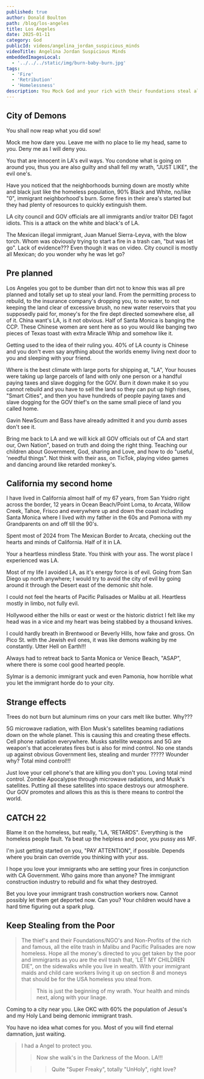 ```yaml
---
published: true
author: Donald Boulton
path: /blog/los-angeles
title: Los Angeles
date: 2025-01-11
category: God
publicId: videos/angelina_jordan_suspicious_minds
videoTitle: Angelina Jordan Suspicious Minds
embeddedImagesLocal:
  - '../../../static/img/burn-baby-burn.jpg'
tags:
  - 'Fire'
  - 'Retribution'
  - 'Homelessness'
description: You Mock God and your rich with their foundations steal all the poor and HOMELESS Money. Retribution.
---
```



<GatsbyImage
  alt="Groups"
  imgclass="block object-cover object-center w-full h-full rounded-lg"
  image={getImage(props.localImages[0])}
/>

## City of Demons

You shall now reap what you did sow!

Mock me how dare you. Leave me with no place to lie my head, same to you. Deny me as I will deny you.

You that are innocent in LA's evil ways. You condone what is going on around you, thus you are also guilty and shall fell my wrath, "JUST LIKE", the evil one's.

Have you noticed that the neighborhoods burning down are mostly white and black just like the homeless population, 90% Black and White, no/like "0", immigrant neighborhood's burn. Some fires in their area's started but they had plenty of resources to quickly extinguish them. 

LA city council and GOV officials are all immigrants and/or traitor DEI fagot idiots. This is a attack on the white and black's of LA.

The Mexican illegal immigrant, Juan Manuel Sierra-Leyva, with the blow torch. Whom was obviously trying to start a fire in a trash can, "but was let go". Lack of evidence??? Even though it was on video. City council is mostly all Mexican; do you wonder why he was let go?

## Pre planned

Los Angeles you got to be dumber than dirt not to know this was all pre planned and totally set up to steal your land. From the permitting process to rebuild, to the insurance company's dropping you, to no water, to not keeping the land clear of excessive brush, no new water reservoirs that you supposedly paid for, money's for the fire dept directed somewhere else, all of it. China want's LA, is it not obvious. Half of Santa Monica is banging the CCP. These Chinese women are sent here as so you would like banging two pieces of Texas toast with extra Miracle Whip and somehow like it.

Getting used to the idea of their ruling you. 40% of LA county is Chinese and you don't even say anything about the worlds enemy living next door to you and sleeping with your friend.

Where is the best climate with large ports for shipping at, "LA", Your houses were taking up large parcels of land with only one person or a handful paying taxes and slave dogging for the GOV. Burn it down make it so you cannot rebuild and you have to sell the land so they can put up high rises, "Smart Cities", and then you have hundreds of people paying taxes and slave dogging for the GOV thief's on the same small piece of land you called home.

Gavin NewScum and Bass have already admitted it and you dumb asses don't see it.

<YouTube youTubeId="-FEgF4oS5Z0" autoPlay="true" />

Bring me back to LA and we will kick all GOV officials out of CA and start our, Own Nation", based on truth and doing the right thing. Teaching our children about Government, God, sharing and Love, and how to do "useful, 'needful things". Not think with their ass, on TicTok, playing video games and dancing around like retarded monkey's.

## California my second home

I have lived in California almost half of my 67 years, from San Ysidro right across the border, 12 years in Ocean Beach/Point Loma, to Arcata, Willow Creek, Tahoe, Frisco and everywhere up and down the coast including Santa Monica where I lived with my father in the 60s and Pomona with my Grandparents on and off till the 90's.

Spent most of 2024 from The Mexican Border to Arcata, checking out the hearts and minds of California. Half of it in LA.

Your a heartless mindless State. You think with your ass. The worst place I experienced was LA. 

Most of my life I avoided LA, as it's energy force is of evil. Going from San Diego up north anywhere; I would try to avoid the city of evil by going around it through the Desert east of the demonic shit hole.

I could not feel the hearts of Pacific Palisades or Malibu at all. Heartless mostly in limbo, not fully evil.

Hollywood either the hills or east or west or the historic district I felt like my head was in a vice and my heart was being stabbed by a thousand knives.

I could hardly breath in Brentwood or Beverly Hills, how fake and gross. On Pico St. with the Jewish evil ones, it was like demons walking by me constantly. Utter Hell on Earth!!!

Always had to retreat back to Santa Monica or Venice Beach, "ASAP", where there is some cool good hearted people. 

Sylmar is a demonic immigrant yuck and even Pamonia, how horrible what you let the immigrant horde do to your city.

## Strange effects

Trees do not burn but aluminum rims on your cars melt like butter. Why???

5G microwave radiation, with Elon Musk's satellites beaming radiations down on the whole planet. This is causing this and creating these effects. Cell phone radiation everywhere. Musks satellite weapons and 5G are weapon's that accelerates fires but is also for mind control. No one stands up against obvious Government lies, stealing and murder ????? Wounder why? Total mind control!!!

Just love your cell phone's that are killing you don't you. Loving total mind control. Zombie Apocalypse through microwave radiations, and Musk's satellites. Putting all these satellites into space destroys our atmosphere. Our GOV promotes and allows this as this is there means to control the world.

## CATCH 22

Blame it on the homeless, but really, "LA, 'RETARDS". Everything is the homeless people fault. Ya beat up the helpless and poor, you pussy ass MF.

I'm just getting started on you, "PAY ATTENTION", if possible. Depends where you brain can override you thinking with your ass.

I hope you love your immigrants who are setting your fires in conjunction with CA Government. Who gains more than anyone? The immigrant construction industry to rebuild and fix what they destroyed. 

Bet you love your immigrant trash construction workers now. Cannot possibly let them get deported now. Can you? Your children would have a hard time figuring out a spark plug.

## Keep Stealing from the Poor

> The thief's and their Foundations/NGO's and Non-Profits of the rich and famous, all the elite trash in Malibu and Pacific Palisades are now homeless. Hope all the money's directed to you get taken by the poor and immigrants as you are the evil trash that, 'LET MY CHILDREN DIE", on the sidewalks while you live in wealth. With your immigrant maids and child care workers living it up on section 8 and moneys that should be for the USA homeless you steal from.
>
> > This is just the beginning of my wrath. Your health and minds next, along with your linage.

Coming to a city near you. Like OKC with 60% the population of Jesus's and my Holy Land being demonic immigrant trash.

You have no idea what comes for you. Most of you will find eternal damnation, just waiting.

> I had a Angel to protect you. 
>
> > Now she walk's in the Darkness of the Moon. LA!!!
> 
> > > Quite "Super Freaky", totally "UnHoly", right love?

